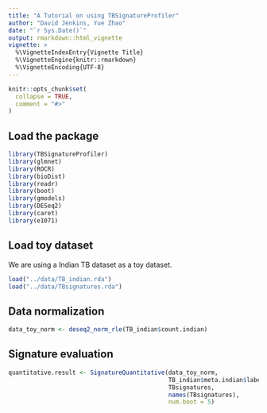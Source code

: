 ```yaml
---
title: "A Tutorial on using TBSignatureProfiler"
author: "David Jenkins, Yue Zhao"
date: "`r Sys.Date()`"
output: rmarkdown::html_vignette
vignette: >
  %\VignetteIndexEntry{Vignette Title}
  %\VignetteEngine{knitr::rmarkdown}
  %\VignetteEncoding{UTF-8}
---
```


```r
knitr::opts_chunk$set(
  collapse = TRUE,
  comment = "#>"
)
```

## Load the package

```r
library(TBSignatureProfiler)
library(glmnet)
library(ROCR)
library(bioDist)
library(readr)
library(boot)
library(gmodels)
library(DESeq2)
library(caret)
library(e1071)

```

## Load toy dataset

We are using a Indian TB dataset as a toy dataset.

```r
load("../data/TB_indian.rda")
load("../data/TBsignatures.rda")
```


## Data normalization

```r
data_toy_norm <- deseq2_norm_rle(TB_indian$count.indian)
```


## Signature evaluation 

```r
quantitative.result <- SignatureQuantitative(data_toy_norm,
                                             TB_indian$meta.indian$label,
                                             TBsignatures,
                                             names(TBsignatures),
                                             num.boot = 5)
```


